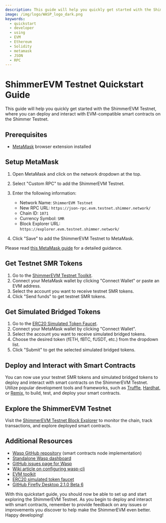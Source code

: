 ```yaml
---
description: This guide will help you quickly get started with the ShimmerEVM Testnet
image: /img/logo/WASP_logo_dark.png
keywords:
  - quickstart
  - developer
  - using
  - EVM
  - Ethereum
  - Solidity
  - metamask
  - JSON
  - RPC
---
```


# ShimmerEVM Testnet Quickstart Guide

This guide will help you quickly get started with the ShimmerEVM Testnet, where you can deploy and interact with EVM-compatible smart contracts on the Shimmer Testnet.

## Prerequisites

- [MetaMask](https://metamask.io/) browser extension installed

## Setup MetaMask

<!--
Click this button:

<AddToMetaMaskButton />

or follow these steps: -->

1.  Open MetaMask and click on the network dropdown at the top.
2.  Select "Custom RPC" to add the ShimmerEVM Testnet.
3.  Enter the following information:

    - Network Name: `ShimmerEVM Testnet`
    - New RPC URL: `https://json-rpc.evm.testnet.shimmer.network/`
    - Chain ID: `1071`
    - Currency Symbol: `SMR`
    - Block Explorer URL: `https://explorer.evm.testnet.shimmer.network/`

4.  Click "Save" to add the ShimmerEVM Testnet to MetaMask.

Please read [this MetaMask guide](https://wiki.iota.org/shimmer/smart-contracts/guide/evm/tooling/#metamask) for a detailed guidance.

## Get Testnet SMR Tokens

1.  Go to the [ShimmerEVM Testnet Toolkit](https://evm-toolkit.evm.testnet.shimmer.network/).
2.  Connect your MetaMask wallet by clicking "Connect Wallet" or paste an EVM address.
3.  Select the account you want to receive testnet SMR tokens.
4.  Click "Send funds" to get testnet SMR tokens.

## Get Simulated Bridged Tokens

1. Go to the [ERC20 Simulated Token Faucet](https://evm-faucet.testnet.shimmer.network/).
2. Connect your MetaMask wallet by clicking "Connect Wallet".
3. Select the account you want to receive simulated bridged tokens.
4. Choose the desired token (fETH, fBTC, fUSDT, etc.) from the dropdown list.
5. Click "Submit" to get the selected simulated bridged tokens.

## Deploy and Interact with Smart Contracts

You can now use your testnet SMR tokens and simulated bridged tokens to deploy and interact with smart contracts on the ShimmerEVM Testnet. Utilize popular development tools and frameworks, such as [Truffle](https://www.trufflesuite.com/), [Hardhat](https://hardhat.org/), or [Remix](https://remix.ethereum.org/), to build, test, and deploy your smart contracts.

## Explore the ShimmerEVM Testnet

Visit the [ShimmerEVM Testnet Block Explorer](https://explorer.evm.testnet.shimmer.network/) to monitor the chain, track transactions, and explore deployed smart contracts.

## Additional Resources

- [Wasp GitHub repository](https://github.com/iotaledger/wasp) (smart contracts node implementation)
- [Standalone Wasp dashboard](https://dashboard.evm.testnet.shimmer.network/)
- [GitHub issues page for Wasp](https://github.com/iotaledger/wasp/issues)
- [Wiki article on configuring wasp-cli](https://wiki.shimmer.network/docs/node-software/wasp-cli)
- [EVM toolkit](https://toolkit.evm.testnet.shimmer.network/)
- [ERC20 simulated token faucet](https://erc20-faucet.evm.testnet.shimmer.network/)
- [GitHub Firefly Desktop 2.1.0 Beta 6](https://github.com/iotaledger/firefly/releases)

With this quickstart guide, you should now be able to set up and start exploring the ShimmerEVM Testnet. As you begin to deploy and interact with smart contracts, remember to provide feedback on any issues or improvements you discover to help make the ShimmerEVM even better. Happy developing!
